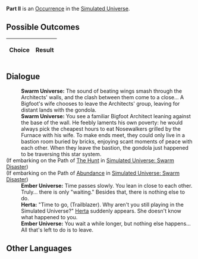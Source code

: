 {{Simulated Universe Event Infobox
|title         = Part II
|image         = 6.png
|type          =
|domains_su    = 
|domains_ext   = 
|domains_swarm = 
|domains_gng   = 
|requirements  =
|prev          = 
|next          = 
|indexRewards  =
|characters    = Herta
}}
'''Part II''' is an [[Simulated Universe/Occurrence|Occurrence]] in the [[Simulated Universe]].

==Possible Outcomes==
{| class="article-table"
!Choice
!Result

|}

<!--
==Gameplay Notes==

-->
==Dialogue==
{{Dialogue Start}}
:'''Swarm Universe:''' The sound of beating wings smash through the Architects' walls, and the clash between them come to a close... A Bigfoot's wife chooses to leave the Architects' group, leaving for distant lands with the gondola.
:'''Swarm Universe:''' You see a familiar Bigfoot Architect leaning against the base of the wall. He feebly laments his own poverty: he would always pick the cheapest hours to eat Nosewalkers grilled by the Furnace with his wife. To make ends meet, they could only live in a bastion room buried by bricks, enjoying scant moments of peace with each other. When they leave the bastion, the gondola just happened to be traversing this star system.
;(If embarking on the Path of [[Simulated Universe/Paths#The Hunt|The Hunt]] in [[Simulated Universe: Swarm Disaster]])
:{{SU Special Dialogue|The Hunt|We meet again!|You are pretty familiar with him.}}
;(If embarking on the Path of [[Simulated Universe/Paths#Abundance|Abundance]] in [[Simulated Universe: Swarm Disaster]])
:{{SU Special Dialogue|Abundance|Wait with him.|You may need to wait a long while.}}
:'''Ember Universe:''' Time passes slowly. You lean in close to each other. Truly... there is only "waiting." Besides that, there is nothing else to do.
:'''Herta:''' "Time to go, (Trailblazer). Why aren't you still playing in the Simulated Universe?" [[Herta]] suddenly appears. She doesn't know what happened to you.
:'''Ember Universe:''' You wait a while longer, but nothing else happens... All that's left to do is to leave.
{{Dialogue End}}

==Other Languages==
{{Other Languages
|en   = Part II
|zhs  = 其二
|zht  = 其二
|ja   = その2
|ko   = II
|es   = Parte II
|fr   = Partie&nbsp;II
|ru   = II
|th   = ตอน 2
|vi   = Phần 2
|de   = Teil 2
|id   = Bagian II
|pt   = Parte II
}}

==Change History==
{{Change History|<!--unknown-->}}
